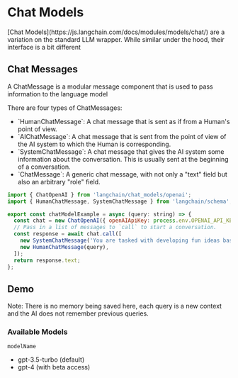 
<Meta title="Models/Chat" />

<style>
  {`
    .subheading {
      --mediumdark: '#d1d1d1';
      font-weight: 700;
      font-size: 13px;
      color: #000066;
      letter-spacing: 6px;
      line-height: 24px;
      text-transform: uppercase;
      margin-bottom: 12px;
      margin-top: 40px;
    }

    .link-list {
      display: grid;
      grid-template-columns: 1fr;
      grid-template-rows: 1fr 1fr;
      row-gap: 10px;
    }

    @media (min-width: 620px) {
      .link-list {
        row-gap: 20px;
        column-gap: 20px;
        grid-template-columns: 1fr 1fr;
      }
    }

    @media all and (-ms-high-contrast:none) {
    .link-list {
        display: -ms-grid;
        -ms-grid-columns: 1fr 1fr;
        -ms-grid-rows: 1fr 1fr;
      }
    }

    .link-item {
      display: block;
      padding: 20px;
      border: 1px solid #d1d1d1;
      border-radius: 5px;
      transition: background 150ms ease-out, border 150ms ease-out, transform 150ms ease-out;
      color: #333333;
      display: flex;
      align-items: flex-start;
    }

    .link-item:hover {
      border-color: #1EA7FD50;
      transform: translate3d(0, -3px, 0);
      box-shadow: rgba(0, 0, 0, 0.08) 0 3px 10px 0;
    }

    .link-item:active {
      border-color: #1EA7FD;
      transform: translate3d(0, 0, 0);
    }

    .link-item strong {
      font-weight: 700;
      display: block;
      margin-bottom: 2px;
    }

    .link-item img {
      height: 40px;
      width: 40px;
      margin-right: 15px;
      flex: none;
    }

    .link-item span,
    .link-item p {
      margin: 0;
      font-size: 14px;
      line-height: 20px;
    }

    .tip {
      display: inline-block;
      border-radius: 1em;
      font-size: 11px;
      line-height: 12px;
      font-weight: 700;
      background: #E7FDD8;
      color: #66BF3C;
      padding: 4px 12px;
      margin-right: 10px;
      vertical-align: top;
    }

    .tip-wrapper {
      font-size: 13px;
      line-height: 20px;
      margin-top: 40px;
      margin-bottom: 40px;
    }

    .tip-wrapper code {
      font-size: 12px;
      display: inline-block;
    }
  `}
</style>

# Chat Models

<p>
  [Chat Models](https://js.langchain.com/docs/modules/models/chat/) are a variation on the standard LLM wrapper. While
  similar under the hood, their interface is a bit different
</p>

## Chat Messages

<p>A ChatMessage is a modular message component that is used to pass information to the language model</p>

<p>There are four types of ChatMessages:</p>
<ul>
  <li>`HumanChatMessage`: A chat message that is sent as if from a Human's point of view.</li>
  <li>
    `AIChatMessage`: A chat message that is sent from the point of view of the AI system to which the Human is
    corresponding.
  </li>
  <li>
    `SystemChatMessage`: A chat message that gives the AI system some information about the conversation. This is
    usually sent at the beginning of a conversation.
  </li>
  <li>`ChatMessage`: A generic chat message, with not only a "text" field but also an arbitrary "role" field.</li>
</ul>

```js
import { ChatOpenAI } from 'langchain/chat_models/openai';
import { HumanChatMessage, SystemChatMessage } from 'langchain/schema';

export const chatModelExample = async (query: string) => {
  const chat = new ChatOpenAI({ openAIApiKey: process.env.OPENAI_API_KEY });
  // Pass in a list of messages to `call` to start a conversation.
  const response = await chat.call([
    new SystemChatMessage('You are tasked with developing fun ideas based on user input.'),
    new HumanChatMessage(query),
  ]);
  return response.text;
};

```

## Demo

Note: There is no memory being saved here, each query is a new context and the AI does not remember previous queries.

<Canvas of={ModelStories.ChatLLMExample} />


### Available Models

`modelName`

- gpt-3.5-turbo (default)
- gpt-4 (with beta access)
